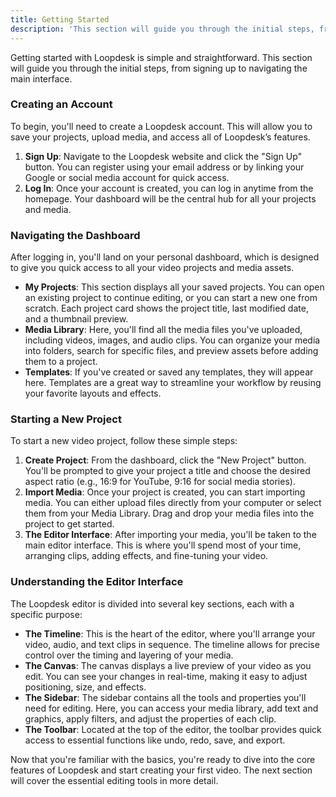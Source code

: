 ```yaml
---
title: Getting Started
description: 'This section will guide you through the initial steps, from signing up to navigating the main interface.'
---
```


Getting started with Loopdesk is simple and straightforward. This section will guide you through the initial steps, from signing up to navigating the main interface.

### Creating an Account

To begin, you'll need to create a Loopdesk account. This will allow you to save your projects, upload media, and access all of Loopdesk’s features.

1.  **Sign Up**: Navigate to the Loopdesk website and click the "Sign Up" button. You can register using your email address or by linking your Google or social media account for quick access.
2.  **Log In**: Once your account is created, you can log in anytime from the homepage. Your dashboard will be the central hub for all your projects and media.

### Navigating the Dashboard

After logging in, you'll land on your personal dashboard, which is designed to give you quick access to all your video projects and media assets.

-   **My Projects**: This section displays all your saved projects. You can open an existing project to continue editing, or you can start a new one from scratch. Each project card shows the project title, last modified date, and a thumbnail preview.
-   **Media Library**: Here, you'll find all the media files you've uploaded, including videos, images, and audio clips. You can organize your media into folders, search for specific files, and preview assets before adding them to a project.
-   **Templates**: If you've created or saved any templates, they will appear here. Templates are a great way to streamline your workflow by reusing your favorite layouts and effects.

### Starting a New Project

To start a new video project, follow these simple steps:

1.  **Create Project**: From the dashboard, click the "New Project" button. You'll be prompted to give your project a title and choose the desired aspect ratio (e.g., 16:9 for YouTube, 9:16 for social media stories).
2.  **Import Media**: Once your project is created, you can start importing media. You can either upload files directly from your computer or select them from your Media Library. Drag and drop your media files into the project to get started.
3.  **The Editor Interface**: After importing your media, you'll be taken to the main editor interface. This is where you'll spend most of your time, arranging clips, adding effects, and fine-tuning your video.

### Understanding the Editor Interface

The Loopdesk editor is divided into several key sections, each with a specific purpose:

-   **The Timeline**: This is the heart of the editor, where you'll arrange your video, audio, and text clips in sequence. The timeline allows for precise control over the timing and layering of your media.
-   **The Canvas**: The canvas displays a live preview of your video as you edit. You can see your changes in real-time, making it easy to adjust positioning, size, and effects.
-   **The Sidebar**: The sidebar contains all the tools and properties you'll need for editing. Here, you can access your media library, add text and graphics, apply filters, and adjust the properties of each clip.
-   **The Toolbar**: Located at the top of the editor, the toolbar provides quick access to essential functions like undo, redo, save, and export.

Now that you're familiar with the basics, you're ready to dive into the core features of Loopdesk and start creating your first video. The next section will cover the essential editing tools in more detail.